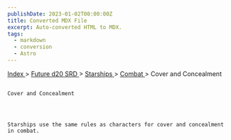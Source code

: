```yaml
---
publishDate: 2023-01-02T00:00:00Z
title: Converted MDX File
excerpt: Auto-converted HTML to MDX.
tags:
  - markdown
  - conversion
  - Astro
---
```


[
Index
](-index) >
[
Future d20 SRD
](future-d20-srd-index) >
[
Starships
](future-d20-srd-starships-index) >
[
Combat
](future-d20-srd-starships-combat-index) > Cover and Concealment

##

    Cover and Concealment




    Starships use the same rules as characters for cover and concealment in combat.
